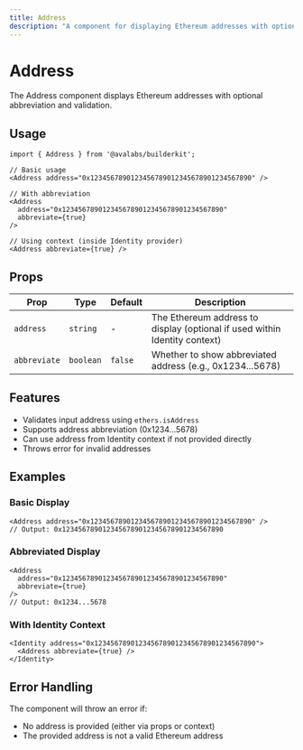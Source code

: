```yaml
---
title: Address
description: "A component for displaying Ethereum addresses with optional abbreviation."
---
```


# Address

The Address component displays Ethereum addresses with optional abbreviation and validation.

## Usage

```tsx
import { Address } from '@avalabs/builderkit';

// Basic usage
<Address address="0x1234567890123456789012345678901234567890" />

// With abbreviation
<Address 
  address="0x1234567890123456789012345678901234567890"
  abbreviate={true}
/>

// Using context (inside Identity provider)
<Address abbreviate={true} />
```

## Props

| Prop | Type | Default | Description |
|------|------|---------|-------------|
| `address` | `string` | - | The Ethereum address to display (optional if used within Identity context) |
| `abbreviate` | `boolean` | `false` | Whether to show abbreviated address (e.g., 0x1234...5678) |

## Features

- Validates input address using `ethers.isAddress`
- Supports address abbreviation (0x1234...5678)
- Can use address from Identity context if not provided directly
- Throws error for invalid addresses

## Examples

### Basic Display
```tsx
<Address address="0x1234567890123456789012345678901234567890" />
// Output: 0x1234567890123456789012345678901234567890
```

### Abbreviated Display
```tsx
<Address 
  address="0x1234567890123456789012345678901234567890"
  abbreviate={true}
/>
// Output: 0x1234...5678
```

### With Identity Context
```tsx
<Identity address="0x1234567890123456789012345678901234567890">
  <Address abbreviate={true} />
</Identity>
```

## Error Handling

The component will throw an error if:
- No address is provided (either via props or context)
- The provided address is not a valid Ethereum address 